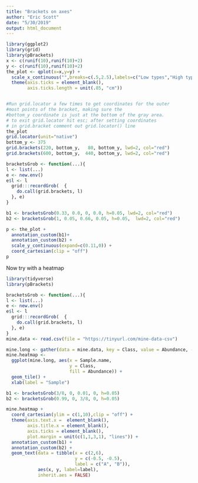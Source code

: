 ```yaml
---
title: "Brackets on axes"
author: "Eric Scott"
date: "5/30/2019"
output: html_document
---
```


```r
library(ggplot2)
library(grid)
library(pBrackets) 
x <- c(runif(10),runif(10)+2)
y <- c(runif(10),runif(10)+2)
the_plot <- qplot(x=x,y=y) +
  scale_x_continuous("",breaks=c(.5,2.5),labels=c("Low types","High types") ) +
  theme(axis.ticks = element_blank(),
        axis.ticks.length = unit(.85, "cm"))


#Run grid.locator a few times to get coordinates for the outer
#most points of the bracket, making sure the 
#bottom_y coordinate is just at the bottom of the gray area.
# to exit grid.locator hit esc; after setting coordinates
# in grid.bracket comment out grid.locator() line
the_plot
grid.locator(unit="native") 
bottom_y <- 375
grid.brackets(220, bottom_y,   80, bottom_y, lwd=2, col="red")
grid.brackets(600, bottom_y,  440, bottom_y, lwd=2, col="red")
```

```r
bracketsGrob <- function(...){
l <- list(...)
e <- new.env()
e$l <- l
  grid:::recordGrob(  {
    do.call(grid.brackets, l)
  }, e)
}

b1 <- bracketsGrob(0.33, 0.0, 0, 0.0, h=0.05, lwd=2, col="red")
b2 <- bracketsGrob(1, 0.05, 0.66, 0.05, h=0.05,  lwd=2, col="red")

p <- the_plot + 
  annotation_custom(b1)+ 
  annotation_custom(b2) +
  scale_y_continuous(expand=c(0.11,0)) +
  coord_cartesian(clip = "off")
p

```


Now try with a heatmap

```r
library(tidyverse)
library(pBrackets)

bracketsGrob <- function(...){
l <- list(...)
e <- new.env()
e$l <- l
  grid:::recordGrob(  {
    do.call(grid.brackets, l)
  }, e)
}
mine.data <- read.csv(file = "https://tinyurl.com/mine-data-csv")

mine.long <- gather(data = mine.data, key = Class, value = Abundance, -c(1:3))
mine.heatmap <-
  ggplot(mine.long, aes(x = Sample.name,
                        y = Class,
                        fill = Abundance)) +
  geom_tile() +
  xlab(label = "Sample")

b1 <- bracketsGrob(3/8, 0, 0.01, 0, h=0.05)
b2 <- bracketsGrob(0.99, 0, 3/8, 0, h=0.05)

mine.heatmap +  
  coord_cartesian(ylim = c(1,10),clip = "off") +
  theme(axis.text.x =  element_blank(),
        axis.title.x = element_blank(),
        axis.ticks = element_blank(),
        plot.margin = unit(c(1,1,3,1), "lines")) +
  annotation_custom(b1) + 
  annotation_custom(b2) +
  geom_text(data = tibble(x = c(2,6),
                          y = c(-0.5, -0.5),
                          label = c("A", "B")),
            aes(x, y, label=label),
            inherit.aes = FALSE)
```

